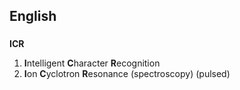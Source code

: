==English==
==={{initialism}}===
'''ICR'''

#'''I'''ntelligent '''C'''haracter '''R'''ecognition
#'''I'''on '''C'''yclotron '''R'''esonance (spectroscopy) (pulsed)